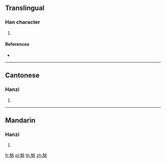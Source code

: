 {{character info/new}}
==Translingual==

===Han character===
{{Han char|rn=187|rad=馬|as=07|sn=17|four=78391|canj=SFOMD}}

# {{defn|Han|sort=馬07}}

====References====
* {{Han ref|kx=1439.230|dkj=44772|dj=1963.320|hdz=74558.090|uh=99FC|ud=39420|bh=EF62|bd=61282}}

----

==Cantonese==

===Hanzi===
{{yue-hanzi|jyut=|y=tou4}}

# {{defn|lang=yue|sort=馬07}}

----

==Mandarin==

===Hanzi===
{{cmn-hanzi|pin=[[tú]] ([[tu2]])|wg=t'u<sup>2</sup>}}

# {{defn|lang=cmn|sort=馬07}}

[[fr:駼]]
[[pl:駼]]
[[th:駼]]
[[zh:駼]]